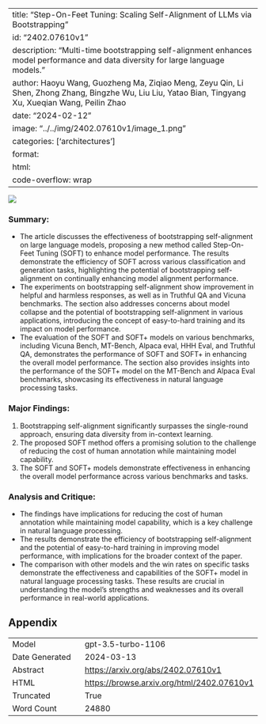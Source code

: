 
---
title: "Step-On-Feet Tuning: Scaling Self-Alignment of LLMs via Bootstrapping"
id: "2402.07610v1"
description: "Multi-time bootstrapping self-alignment enhances model performance and data diversity for large language models."
author: Haoyu Wang, Guozheng Ma, Ziqiao Meng, Zeyu Qin, Li Shen, Zhong Zhang, Bingzhe Wu, Liu Liu, Yatao Bian, Tingyang Xu, Xueqian Wang, Peilin Zhao
date: "2024-02-12"
image: "../../img/2402.07610v1/image_1.png"
categories: ['architectures']
format:
  html:
    code-overflow: wrap
---

![](../../img/2402.07610v1/image_1.png)

### Summary:
- The article discusses the effectiveness of bootstrapping self-alignment on large language models, proposing a new method called Step-On-Feet Tuning (SOFT) to enhance model performance. The results demonstrate the efficiency of SOFT across various classification and generation tasks, highlighting the potential of bootstrapping self-alignment on continually enhancing model alignment performance.
- The experiments on bootstrapping self-alignment show improvement in helpful and harmless responses, as well as in Truthful QA and Vicuna benchmarks. The section also addresses concerns about model collapse and the potential of bootstrapping self-alignment in various applications, introducing the concept of easy-to-hard training and its impact on model performance.
- The evaluation of the SOFT and SOFT+ models on various benchmarks, including Vicuna Bench, MT-Bench, Alpaca eval, HHH Eval, and Truthful QA, demonstrates the performance of SOFT and SOFT+ in enhancing the overall model performance. The section also provides insights into the performance of the SOFT+ model on the MT-Bench and Alpaca Eval benchmarks, showcasing its effectiveness in natural language processing tasks.

### Major Findings:
1. Bootstrapping self-alignment significantly surpasses the single-round approach, ensuring data diversity from in-context learning.
2. The proposed SOFT method offers a promising solution to the challenge of reducing the cost of human annotation while maintaining model capability.
3. The SOFT and SOFT+ models demonstrate effectiveness in enhancing the overall model performance across various benchmarks and tasks.

### Analysis and Critique:
- The findings have implications for reducing the cost of human annotation while maintaining model capability, which is a key challenge in natural language processing.
- The results demonstrate the efficiency of bootstrapping self-alignment and the potential of easy-to-hard training in improving model performance, with implications for the broader context of the paper.
- The comparison with other models and the win rates on specific tasks demonstrate the effectiveness and capabilities of the SOFT+ model in natural language processing tasks. These results are crucial in understanding the model's strengths and weaknesses and its overall performance in real-world applications.

## Appendix

|          |          |
|----------|----------|
| Model     | gpt-3.5-turbo-1106       |
| Date Generated     | 2024-03-13       |
| Abstract | [https://arxiv.org/abs/2402.07610v1](https://arxiv.org/abs/2402.07610v1)        |
| HTML     | [https://browse.arxiv.org/html/2402.07610v1](https://browse.arxiv.org/html/2402.07610v1)       |
| Truncated       | True       |
| Word Count       | 24880       |